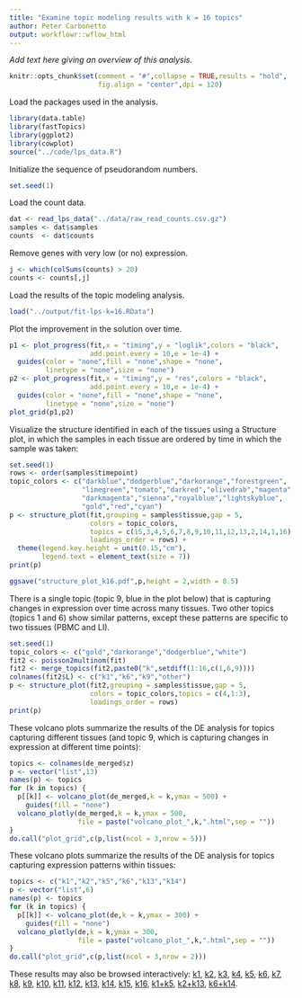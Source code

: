 ```yaml
---
title: "Examine topic modeling results with k = 16 topics"
author: Peter Carbonetto
output: workflowr::wflow_html
---
```


*Add text here giving an overview of this analysis.*

```r
knitr::opts_chunk$set(comment = "#",collapse = TRUE,results = "hold",
                      fig.align = "center",dpi = 120)
```

Load the packages used in the analysis.

```r
library(data.table)
library(fastTopics)
library(ggplot2)
library(cowplot)
source("../code/lps_data.R")
```

Initialize the sequence of pseudorandom numbers.

```r
set.seed(1)
```

Load the count data.

```r
dat <- read_lps_data("../data/raw_read_counts.csv.gz")
samples <- dat$samples
counts  <- dat$counts
```

Remove genes with very low (or no) expression.

```r
j <- which(colSums(counts) > 20)
counts <- counts[,j]
```

Load the results of the topic modeling analysis.

```r
load("../output/fit-lps-k=16.RData")
```

Plot the improvement in the solution over time.

```r
p1 <- plot_progress(fit,x = "timing",y = "loglik",colors = "black",
                    add.point.every = 10,e = 1e-4) +
  guides(color = "none",fill = "none",shape = "none",
         linetype = "none",size = "none")
p2 <- plot_progress(fit,x = "timing",y = "res",colors = "black",
                    add.point.every = 10,e = 1e-4) +
  guides(color = "none",fill = "none",shape = "none",
         linetype = "none",size = "none")
plot_grid(p1,p2)
```

Visualize the structure identified in each of the tissues using a
Structure plot, in which the samples in each tissue are ordered by
time in which the sample was taken:

```r
set.seed(1)
rows <- order(samples$timepoint)
topic_colors <- c("darkblue","dodgerblue","darkorange","forestgreen",
                  "limegreen","tomato","darkred","olivedrab","magenta",
                  "darkmagenta","sienna","royalblue","lightskyblue",
                  "gold","red","cyan")
p <- structure_plot(fit,grouping = samples$tissue,gap = 5,
                    colors = topic_colors,
                    topics = c(15,3,4,5,6,7,8,9,10,11,12,13,2,14,1,16),
                    loadings_order = rows) +
  theme(legend.key.height = unit(0.15,"cm"),
        legend.text = element_text(size = 7))
print(p)
```

```r
ggsave("structure_plot_k16.pdf",p,height = 2,width = 8.5)
```

There is a single topic (topic 9, blue in the plot below) that is
capturing changes in expression over time across many tissues. Two
other topics (topics 1 and 6) show similar patterns, except these
patterns are specific to two tissues (PBMC and LI).

```r
set.seed(1)
topic_colors <- c("gold","darkorange","dodgerblue","white")
fit2 <- poisson2multinom(fit)
fit2 <- merge_topics(fit2,paste0("k",setdiff(1:16,c(1,6,9))))
colnames(fit2$L) <- c("k1","k6","k9","other")
p <- structure_plot(fit2,grouping = samples$tissue,gap = 5,
                    colors = topic_colors,topics = c(4,1:3),
                    loadings_order = rows)
print(p)
```

These volcano plots summarize the results of the DE analysis for
topics capturing different tissues (and topic 9, which is capturing
changes in expression at different time points):

```r
topics <- colnames(de_merged$z)
p <- vector("list",13)
names(p) <- topics
for (k in topics) {
  p[[k]] <- volcano_plot(de_merged,k = k,ymax = 500) +
    guides(fill = "none")
  volcano_plotly(de_merged,k = k,ymax = 500,
                 file = paste("volcano_plot_",k,".html",sep = ""))
}
do.call("plot_grid",c(p,list(ncol = 3,nrow = 5)))
```

These volcano plots summarize the results of the DE analysis for topics
capturing expression patterns within tissues:

```r
topics <- c("k1","k2","k5","k6","k13","k14")
p <- vector("list",6)
names(p) <- topics
for (k in topics) {
  p[[k]] <- volcano_plot(de,k = k,ymax = 300) +
    guides(fill = "none")
  volcano_plotly(de,k = k,ymax = 300,
                 file = paste("volcano_plot_",k,".html",sep = ""))
}
do.call("plot_grid",c(p,list(ncol = 3,nrow = 2)))
```

These results may also be browsed interactively:
[k1](volcano_plots/volcano_plot_k1.html), 
[k2](volcano_plots/volcano_plot_k2.html), 
[k3](volcano_plots/volcano_plot_k3.html), 
[k4](volcano_plots/volcano_plot_k4.html), 
[k5](volcano_plots/volcano_plot_k5.html), 
[k6](volcano_plots/volcano_plot_k6.html), 
[k7](volcano_plots/volcano_plot_k7.html), 
[k8](volcano_plots/volcano_plot_k8.html), 
[k9](volcano_plots/volcano_plot_k9.html), 
[k10](volcano_plots/volcano_plot_k10.html), 
[k11](volcano_plots/volcano_plot_k11.html), 
[k12](volcano_plots/volcano_plot_k12.html), 
[k13](volcano_plots/volcano_plot_k13.html), 
[k14](volcano_plots/volcano_plot_k14.html), 
[k15](volcano_plots/volcano_plot_k15.html), 
[k16](volcano_plots/volcano_plot_k16.html), 
[k1+k5](volcano_plots/volcano_plot_k1+k5.html), 
[k2+k13](volcano_plots/volcano_plot_k2+k13.html), 
[k6+k14](volcano_plots/volcano_plot_k6+k14.html).
